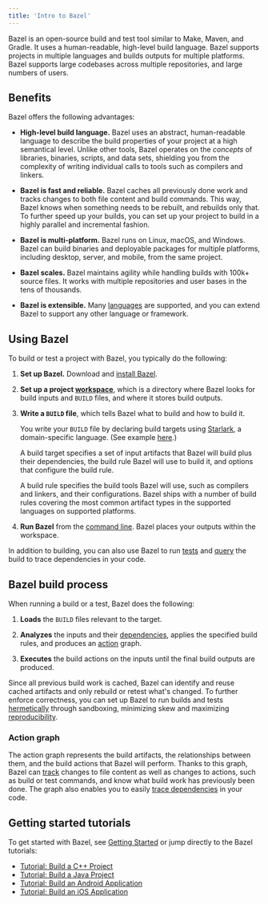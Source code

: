 ```yaml
---
title: 'Intro to Bazel'
---
```




Bazel is an open-source build and test tool similar to Make, Maven, and Gradle.
It uses a human-readable, high-level build language. Bazel supports projects in
multiple languages and builds outputs for multiple platforms. Bazel supports
large codebases across multiple repositories, and large numbers of users.

## Benefits

Bazel offers the following advantages:

*   **High-level build language.** Bazel uses an abstract, human-readable
    language to describe the build properties of your project at a high
    semantical level. Unlike other tools, Bazel operates on the *concepts*
    of libraries, binaries, scripts, and data sets, shielding you from the
    complexity of writing individual calls to tools such as compilers and
    linkers.

*   **Bazel is fast and reliable.** Bazel caches all previously done work and
    tracks changes to both file content and build commands. This way, Bazel
    knows when something needs to be rebuilt, and rebuilds only that. To further
    speed up your builds, you can set up your project to build in a  highly
    parallel and incremental fashion.

*   **Bazel is multi-platform.** Bazel runs on Linux, macOS, and Windows. Bazel
    can build binaries and deployable packages for multiple platforms, including
    desktop, server, and mobile, from the same project.

*   **Bazel scales.** Bazel maintains agility while handling builds with 100k+
    source files. It works with multiple repositories and user bases in the tens
    of thousands.

*   **Bazel is extensible.** Many [languages](/rules) are
    supported, and you can extend Bazel to support any other language or
    framework.

## Using Bazel

To build or test a project with Bazel, you typically do the following:

1.  **Set up Bazel.** Download and [install Bazel](/install).

2.  **Set up a project [workspace](/concepts/build-ref#workspaces)**, which is a
    directory where Bazel looks for build inputs and `BUILD` files, and where it
    stores build outputs.

3.  **Write a `BUILD` file**, which tells Bazel what to build and how to
    build it.

    You write your `BUILD` file by declaring build targets using
    [Starlark](/rules/language), a domain-specific language. (See example
    [here](https://github.com/bazelbuild/bazel/blob/master/examples/cpp/BUILD).)

    A build target specifies a set of input artifacts that Bazel will build plus
    their dependencies, the build rule Bazel will use to build it, and options
    that configure the build rule.

    A build rule specifies the build tools Bazel will use, such as compilers and
    linkers, and their configurations. Bazel ships with a number of build rules
    covering the most common artifact types in the supported languages on
    supported platforms.

4. **Run Bazel** from the [command line](/reference/command-line-reference). Bazel
   places your outputs within the workspace.

In addition to building, you can also use Bazel to run
[tests](/reference/test-encyclopedia) and [query](/query/guide) the build
to trace dependencies in your code.

## Bazel build process

When running a build or a test, Bazel does the following:

1.  **Loads** the `BUILD` files relevant to the target.

2.  **Analyzes** the inputs and their
    [dependencies](/concepts/dependencies), applies the specified build
    rules, and produces an [action](/extending/concepts#evaluation-model)
    graph.

3.  **Executes** the build actions on the inputs until the final build outputs
    are produced.

Since all previous build work is cached, Bazel can identify and reuse cached
artifacts and only rebuild or retest what's changed. To further enforce
correctness, you can set up Bazel to run builds and tests
[hermetically](/basics/hermeticity) through sandboxing, minimizing skew
and maximizing [reproducibility](/run/build#correct-incremental-rebuilds).

### Action graph

The action graph represents the build artifacts, the relationships between them,
and the build actions that Bazel will perform. Thanks to this graph, Bazel can
[track](/run/build#build-consistency) changes to
file content as well as changes to actions, such as build or test commands, and
know what build work has previously been done. The graph also enables you to
easily [trace dependencies](/query/guide) in your code.

## Getting started tutorials

To get started with Bazel, see [Getting Started](/start/) or jump
directly to the Bazel tutorials:

*   [Tutorial: Build a C++ Project](/start/cpp)
*   [Tutorial: Build a Java Project](/start/java)
*   [Tutorial: Build an Android Application](/start/android-app)
*   [Tutorial: Build an iOS Application](/start/ios-app)
